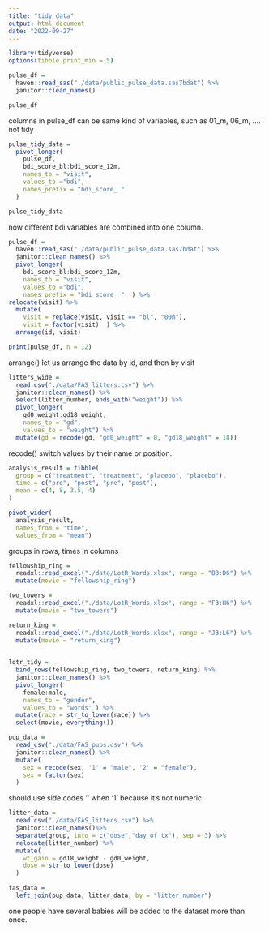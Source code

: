 ```yaml
---
title: "tidy data"
output: html_document
date: "2022-09-27"
---
```

```r
library(tidyverse)
options(tibble.print_min = 5)
```

```r
pulse_df = 
  haven::read_sas("./data/public_pulse_data.sas7bdat") %>%
  janitor::clean_names()

pulse_df
```
columns in pulse_df can be same kind of variables, such as 01_m, 06_m, ....
not tidy

```r
pulse_tidy_data = 
  pivot_longer(
    pulse_df,
    bdi_score_bl:bdi_score_12m,
    names_to = "visit",
    values_to ="bdi",
    names_prefix = "bdi_score_ "
  )

pulse_tidy_data
```
now different bdi variables are combined into one column.
```r
pulse_df = 
  haven::read_sas("./data/public_pulse_data.sas7bdat") %>%
  janitor::clean_names() %>%
  pivot_longer(
    bdi_score_bl:bdi_score_12m,
    names_to = "visit",
    values_to ="bdi",
    names_prefix = "bdi_score_ "  ) %>%
relocate(visit) %>%
  mutate(
    visit = replace(visit, visit == "bl", "00m"),
    visit = factor(visit)  ) %>%
  arrange(id, visit)

print(pulse_df, n = 12)
```
arrange() let us arrange the data by id, and then by visit

```r
litters_wide =
  read.csv("./data/FAS_litters.csv") %>%
  janitor::clean_names() %>%
  select(litter_number, ends_with("weight")) %>%
  pivot_longer(
    gd0_weight:gd18_weight,
    names_to = "gd",
    values_to = "weight") %>%
  mutate(gd = recode(gd, "gd0_weight" = 0, "gd18_weight" = 18))
```
recode() switch values by their name or position.

```r
analysis_result = tibble(
  group = c("treatment", "treatment", "placebo", "placebo"),
  time = c("pre", "post", "pre", "post"),
  mean = c(4, 8, 3.5, 4)
)
```

```r
pivot_wider(
  analysis_result,
  names_from = "time",
  values_from = "mean")
```
groups in rows, times in columns

```r
fellowship_ring = 
  readxl::read_excel("./data/LotR_Words.xlsx", range = "B3:D6") %>%
  mutate(movie = "fellowship_ring")
```

```r
two_towers = 
  readxl::read_excel("./data/LotR_Words.xlsx", range = "F3:H6") %>%
  mutate(movie = "two_towers")

return_king = 
  readxl::read_excel("./data/LotR_Words.xlsx", range = "J3:L6") %>%
  mutate(movie = "return_king")
  
```

```r
lotr_tidy = 
  bind_rows(fellowship_ring, two_towers, return_king) %>%
  janitor::clean_names() %>%
  pivot_longer(
    female:male,
    names_to = "gender",
    values_to = "words" ) %>%
  mutate(race = str_to_lower(race)) %>%
  select(movie, everything())
```

```r
pup_data = 
  read_csv("./data/FAS_pups.csv") %>%
  janitor::clean_names() %>%
  mutate(
    sex = recode(sex, '1' = "male", '2' = "female"),
    sex = factor(sex)
  )
```
should use side codes '' when '1' because it's not numeric.

```r
litter_data = 
  read.csv("./data/FAS_litters.csv") %>%
  janitor::clean_names()%>%
  separate(group, into = c("dose","day_of_tx"), sep = 3) %>%
  relocate(litter_number) %>%
  mutate(
    wt_gain = gd18_weight - gd0_weight,
    dose = str_to_lower(dose)
  )
```

```r
fas_data = 
  left_join(pup_data, litter_data, by = "litter_number")
```
one people have several babies will be added to the dataset more than once.



